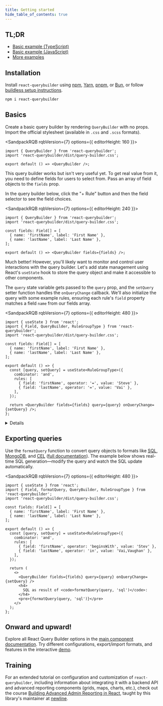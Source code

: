 ```yaml
---
title: Getting started
hide_table_of_contents: true
---
```



## TL;DR

- [Basic example (TypeScript)](/sandbox?t=basic-ts)
- [Basic example (JavaScript)](/sandbox?t=basic)
- [More examples](https://github.com/react-querybuilder/react-querybuilder/tree/main/examples/)

## Installation

Install `react-querybuilder` using [npm](https://www.npmjs.com/), [Yarn](https://yarnpkg.com/), [pnpm](https://pnpm.io/), or [Bun](https://bun.sh/), or follow [buildless setup instructions](./buildless).

```bash npm2yarn
npm i react-querybuilder
```

## Basics

Create a basic query builder by rendering `QueryBuilder` with no props. Import the official stylesheet (available in `.css` and `.scss` formats).

<SandpackRQB rqbVersion={7} options={{ editorHeight: 160 }}>

```tsx
import { QueryBuilder } from 'react-querybuilder';
import 'react-querybuilder/dist/query-builder.css';

export default () => <QueryBuilder />;
```

</SandpackRQB>

This query builder works but isn't very useful yet. To get real value from it, you need to define fields for users to select from. Pass an array of field objects to the `fields` prop.

In the query builder below, click the "+ Rule" button and then the field selector to see the field choices.

<SandpackRQB rqbVersion={7} options={{ editorHeight: 240 }}>

```tsx
import { QueryBuilder } from 'react-querybuilder';
import 'react-querybuilder/dist/query-builder.css';

const fields: Field[] = [
  { name: 'firstName', label: 'First Name' },
  { name: 'lastName', label: 'Last Name' },
];

export default () => <QueryBuilder fields={fields} />;
```

</SandpackRQB>

Much better! However, you'll likely want to monitor and control user interactions with the query builder. Let's add state management using React's `useState` hook to store the query object and make it accessible to other components.

The `query` state variable gets passed to the `query` prop, and the `setQuery` setter function handles the `onQueryChange` callback. We'll also initialize the query with some example rules, ensuring each rule's `field` property matches a field `name` from our fields array.

<SandpackRQB rqbVersion={7} options={{ editorHeight: 480 }}>

```tsx
import { useState } from 'react';
import { Field, QueryBuilder, RuleGroupType } from 'react-querybuilder';
import 'react-querybuilder/dist/query-builder.css';

const fields: Field[] = [
  { name: 'firstName', label: 'First Name' },
  { name: 'lastName', label: 'Last Name' },
];

export default () => {
  const [query, setQuery] = useState<RuleGroupType>({
    combinator: 'and',
    rules: [
      { field: 'firstName', operator: '=', value: 'Steve' },
      { field: 'lastName', operator: '=', value: 'Vai' },
    ],
  });

  return <QueryBuilder fields={fields} query={query} onQueryChange={setQuery} />;
};
```

</SandpackRQB>

<Details summary="Non-TypeScript version">

```jsx
import { useState } from 'react';
import { QueryBuilder } from 'react-querybuilder';
import 'react-querybuilder/dist/query-builder.css';

const fields = [
  { name: 'firstName', label: 'First Name' },
  { name: 'lastName', label: 'Last Name' },
];

export default () => {
  const [query, setQuery] = useState({
    combinator: 'and',
    rules: [
      { field: 'firstName', operator: '=', value: 'Steve' },
      { field: 'lastName', operator: '=', value: 'Vai' },
    ],
  });

  return <QueryBuilder fields={fields} query={query} onQueryChange={setQuery} />;
};
```

</Details>

## Exporting queries

Use the `formatQuery` function to convert query objects to formats like [SQL](https://en.wikipedia.org/wiki/SQL), [MongoDB](https://www.mongodb.com/), and [CEL](https://github.com/google/cel-spec) ([full documentation](./utils/export)). The example below shows real-time SQL generation—modify the query and watch the SQL update automatically.

<SandpackRQB rqbVersion={7} options={{ editorHeight: 480 }}>

```tsx
import { useState } from 'react';
import { Field, formatQuery, QueryBuilder, RuleGroupType } from 'react-querybuilder';
import 'react-querybuilder/dist/query-builder.css';

const fields: Field[] = [
  { name: 'firstName', label: 'First Name' },
  { name: 'lastName', label: 'Last Name' },
];

export default () => {
  const [query, setQuery] = useState<RuleGroupType>({
    combinator: 'and',
    rules: [
      { field: 'firstName', operator: 'beginsWith', value: 'Stev' },
      { field: 'lastName', operator: 'in', value: 'Vai,Vaughan' },
    ],
  });

  return (
    <>
      <QueryBuilder fields={fields} query={query} onQueryChange={setQuery} />
      <h4>
        SQL as result of <code>formatQuery(query, 'sql')</code>:
      </h4>
      <pre>{formatQuery(query, 'sql')}</pre>
    </>
  );
};
```

</SandpackRQB>

## Onward and upward!

Explore all React Query Builder options in the [main component documentation](./components/querybuilder). Try different configurations, export/import formats, and features in the interactive [demo](/demo).

## Training

For an extended tutorial on configuration and customization of `react-querybuilder`, including information about integrating it with a backend API and advanced reporting components (grids, maps, charts, etc.), check out the course [Building Advanced Admin Reporting in React](https://www.newline.co/courses/building-advanced-admin-reporting-in-react), taught by this library's maintainer at [newline](https://www.newline.co/).

